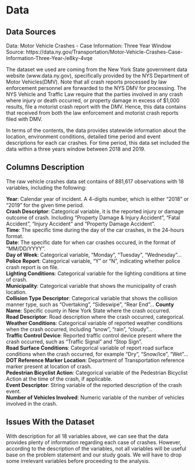 # Data

## Data Sources

Data: Motor Vehicle Crashes - Case Information: Three Year Window  
Source: https://data.ny.gov/Transportation/Motor-Vehicle-Crashes-Case-Information-Three-Year-/e8ky-4vqe

  The dataset we used are coming from the New York State government data website
(www.data.ny.gov), specifically provided by the NYS Department of Motor Vehicles(DMV). Note that all crash reports processed by law enforcement personnel are forwarded to the NYS DMV for processing. The NYS Vehicle and Traffic Law require that the parties involved in any crash where injury or death occurred, or property damage in excess of $1,000 results, file a motorist crash report with the DMV. Hence, this data contains that received from both the law enforcement and motorist crash reports filed with DMV.  

  In terms of the contents, the data provides statewide information about the location, environment conditions, detailed time period and event descriptions for each car crashes. For time period, this data set included the data within a three years window between 2018 and 2019.  


## Columns Description
The raw vehicle crashes data set contains of 881,617 observations with 18 variables, including the following:  

**Year**: Calendar year of incident. A 4-digits number, which is either "2018" or "2019" for the given time period.  
**Crash Descriptor**: Categorical variable, it is the reported injury or damage outcome of crash. Including "Property Damage & Injury Accident", "Fatal Accident", "Injury Accident" and "Property Damage Accident".  
**Time**: The specific time during the day of the car crashes, in the 24-hours format.  
**Date**: The specific date for when car crashes occured, in the format of "MM/DD/YYYY".  
**Day of Week**: Categorical variable, "Monday", "Tuesday", "Wednesday"...   
**Police Report**: Categorical variable, "Y" or "N", indicating whether police crash report is on file.  
**Lighting Conditions**: Categorical variable for the lighting conditions at time of crash.    
**Municipality**: Categorical variable that shows the municipality of crash location.   
**Collision Type Descriptor**: Categorical variable that shows the collision manner type, such as "Overtaking", "Sideswipe", "Rear End"... 
**County Name**: Specific county in New York State where the crash occurred.  
**Road Descriptor**: Road description where the crash occurred, categorical.  
**Weather Conditions**: Categorical variable of reported weather conditions when the crash  occurred, including "snow", "rain", "cloudy"...  
**Traffic Control Device**: Reported traffic control device present where the crash occurred, such as "Traffic Signal" and "Stop Sign".   
**Road Surface Conditions**: Categorical variable of report road surface conditions when the crash occurred, for example "Dry", "Snow/Ice", "Wet"...  
**DOT Reference Marker Location**: Department of Transportation reference marker present at location of crash.  
**Pedestrian Bicyclist Action**: Categorical variable of the Pedestrian Bicyclist Action at the time of the crash, if applicable.  
**Event Descriptor**: String variable of the reported description of the crash event.   
**Number of Vehicles Involved**: Numeric variable of the number of vehicles involved in the crash.  


## Issues With the Dataset
With description for all 18 variables above, we can see that the data provides plenty of information regarding each case of crashes. However, according to the description of the variables, not all variables will be useful base on the problem statement and our study goals. We will have to drop some irrelevant variables before proceeding to the analysis. 

